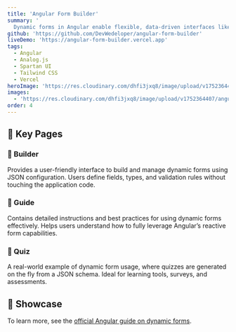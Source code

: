 ```yaml
---
title: 'Angular Form Builder'
summary: '
  Dynamic forms in Angular enable flexible, data-driven interfaces like questionnaires and quizzes. This project showcases their creation and management using JSON configuration.'
github: 'https://github.com/DevWedeloper/angular-form-builder'
liveDemo: 'https://angular-form-builder.vercel.app'
tags:
  - Angular
  - Analog.js
  - Spartan UI
  - Tailwind CSS
  - Vercel
heroImage: 'https://res.cloudinary.com/dhfi3jxq8/image/upload/v1752364407/angular-form-builder-hero_aksh7q.webp'
images:
  - 'https://res.cloudinary.com/dhfi3jxq8/image/upload/v1752364407/angular-form-builder-hero_aksh7q.webp'
order: 4
---
```



<ProjectSummary
  title={frontmatter.title}
  summary={frontmatter.summary}
  github={frontmatter.github}
  liveDemo={frontmatter.liveDemo}
  tags={frontmatter.tags}
  heroImage={frontmatter.heroImage}
/>

## 🧩 Key Pages

### 🔨 Builder

Provides a user-friendly interface to build and manage dynamic forms using JSON configuration. Users define fields, types, and validation rules without touching the application code.

### 📘 Guide

Contains detailed instructions and best practices for using dynamic forms effectively. Helps users understand how to fully leverage Angular’s reactive form capabilities.

### 🧠 Quiz

A real-world example of dynamic form usage, where quizzes are generated on the fly from a JSON schema. Ideal for learning tools, surveys, and assessments.

## 🧠 Showcase

<Carousel client:load images={frontmatter.images} />

To learn more, see the [official Angular guide on dynamic forms](https://angular.dev/guide/forms/dynamic-forms).